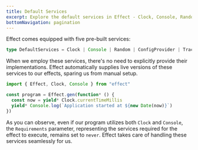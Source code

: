 ```yaml
---
title: Default Services
excerpt: Explore the default services in Effect - Clock, Console, Random, ConfigProvider, and Tracer. Learn how Effect automatically provides live versions of these services, eliminating the need for explicit implementations in your programs.
bottomNavigation: pagination
---
```


Effect comes equipped with five pre-built services:

```ts
type DefaultServices = Clock | Console | Random | ConfigProvider | Tracer
```

When we employ these services, there's no need to explicitly provide their implementations. Effect automatically supplies live versions of these services to our effects, sparing us from manual setup.

```ts twoslash
import { Effect, Clock, Console } from "effect"

const program = Effect.gen(function* () {
  const now = yield* Clock.currentTimeMillis
  yield* Console.log(`Application started at ${new Date(now)}`)
})
```

As you can observe, even if our program utilizes both `Clock` and `Console`, the `Requirements` parameter, representing the services required for the effect to execute, remains set to `never`.
Effect takes care of handling these services seamlessly for us.
